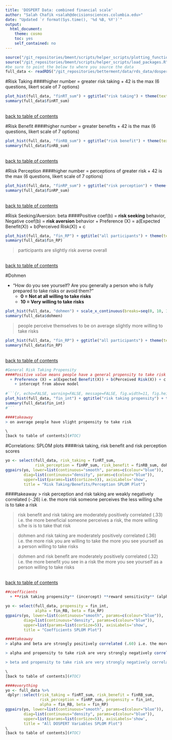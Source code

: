 ```yaml
---
title: 'DOSPERT Data: combined financial scale'
author: "Salah Chafik <salah@decisionsciences.columbia.edu>"
date: "Updated `r format(Sys.time(), '%d %B, %Y')`"
output:
  html_document:
    theme: cosmo
    toc: yes
    self_contained: no
---
```


```r
source("/git_repositories/bment/scripts/helper_scripts/plotting_functions.R")
source("/git_repositories/bment/scripts/helper_scripts/load_packages.R")
#be sure to point the below to where you source the data
full_data <- readRDS("/git_repositories/betterment/data/rds_data/dospert_data.RDS")
```

#Risk Taking
####higher number = greater risk taking 
  + 42 is the max (6 questions, likert scale of 7 options)
```r
plot_hist(full_data, "finRT_sum") + ggtitle("risk taking") + theme(text=element_text(family="Georgia", face="bold"))
summary(full_data$finRT_sum)
```

\
[back to table of contents](#TOC)

#Risk Benefit
####higher number = greater benefits
  + 42 is the max (6 questions, likert scale of 7 options)
```r
plot_hist(full_data, "finRB_sum") + ggtitle("risk benefit") + theme(text=element_text(family="Georgia", face="bold"))
summary(full_data$finRB_sum)
```

\
[back to table of contents](#TOC)

#Risk Perception
####higher number = perceptions of greater risk 
  + 42 is the max (6 questions, likert scale of 7 options)
```r
plot_hist(full_data, "finRP_sum") + ggtitle("risk perception") + theme(text=element_text(family="Georgia", face="bold"))
summary(full_data$finRP_sum)
```

\
[back to table of contents](#TOC)

#Risk Seeking/Aversion: beta
####Positive coef(b) = **risk seeking** behavior, Negative coef(b) = **risk aversion** behavior
  + Preference (X) = a(Expected Benefit(X)) + b(Perceived Risk(X)) + c
```r
plot_hist(full_data, "fin_RP") + ggtitle("all participants") + theme(text=element_text(family="Georgia", face="bold"))
summary(full_data$fin_RP)
```

> participants are slightly risk averse overall

\
[back to table of contents](#TOC)

#Dohmen

  + "How do you see yourself? Are you generally a person who is fully prepared to take risks or avoid them?"
    + **0 = Not at all willing to take risks**
    + **10 = Very willing to take risks**
  
```r
plot_hist(full_data, "dohmen") + scale_x_continuous(breaks=seq(0, 10, 1))
summary(full_data$dohmen)
```

> people perceive themselves to be on average slightly more willing to take risks

```r
plot_hist(full_data, "fin_RP") + ggtitle("all participants") + theme(text=element_text(family="Georgia", face="bold"))
summary(full_data$fin_RP)
```
\
[back to table of contents](#TOC)

```r

#General Risk Taking Propensity 
####Positive value means people have a general propensity to take risk
  + Preference (X) = a(Expected Benefit(X)) + b(Perceived Risk(X)) + c
    + intercept from above model  
    
#```{r, echo=FALSE, warning=FALSE, message=FALSE, fig.width=11, fig.height=4, cache=TRUE}
plot_hist(full_data, "fin_int") + ggtitle("risk taking propensity") + theme(text=element_text(family="Georgia", face="bold"))
summary(full_data$fin_int)
#```

####takeaway 
> on average people have slight propensity to take risk

\
[back to table of contents](#TOC)
```


#Correlations: SPLOM plots
####risk taking, risk benefit and risk perception scores
```r
yo <- select(full_data, risk_taking = finRT_sum, 
             risk_perception = finRP_sum, risk_benefit = finRB_sum, dohmen)
ggpairs(yo, lower=list(continuous="smooth", params=c(colour="blue")),
        diag=list(continuous="density", params=c(colour="blue")), 
        upper=list(params=list(corSize=5)), axisLabels='show',
        title = "Risk Taking/Benefits/Perception SPLOM Plot")  
```

####takeaway 
> risk perception and risk taking are weakly negatively correlated (-.26) i.e. the more risk someone perceives the less willing s/he is to take a risk 

> risk benefit and risk taking are moderately positively correlated (.33) i.e. the more beneficial someone perceives a risk, the more willing s/he is is to take that risk

> dohmen and risk taking are moderately positively correlated (.36) i.e. the more risk you are willing to take the more you see yourself as a person willing to take risks 

> dohmen and risk benefit are moderately positively correlated (.32) i.e. the more benefit you see in a risk the more you see yourself as a person willing to take risks 

\
[back to table of contents](#TOC)

```r
##coefficients
  + **risk taking propensity** (incercept) **reward sensitivity** (alpha) and **risk seeking/aversion** (beta) scores

yo <- select(full_data, propensity = fin_int, 
             alpha = fin_RB, beta = fin_RP)
ggpairs(yo, lower=list(continuous="smooth", params=c(colour="blue")),
        diag=list(continuous="density", params=c(colour="blue")), 
        upper=list(params=list(corSize=5)), axisLabels='show',
        title = "Coefficients SPLOM Plot") 

####takeaway
> alpha and beta are strongly positively correlated (.60) i.e. the more sensitive someone is to reward the more risk seeking s/he is

> alpha and propensity to take risk are very strongly negatively correlated (-.87) i.e. the more reward sensitive a person is, the less someone's propensity to take a risk

> beta and propensity to take risk are very strongly negatively correlated (-.89) i.e. the more risk seeking behavior someone exhibits, the less someone's propensityv to take a risk

\
[back to table of contents](#TOC)
```

```r
####everything
yo <- full_data %>%
 dplyr::select(risk_taking = finRT_sum, risk_benefit = finRB_sum, 
               risk_perception = finRP_sum, propensity = fin_int, 
               alpha = fin_RB, beta = fin_RP) 
ggpairs(yo, lower=list(continuous="smooth", params=c(colour="blue")),
        diag=list(continuous="density", params=c(colour="blue")), 
        upper=list(params=list(corSize=5)), axisLabels='show',
        title = "All DOSPERT Variables SPLOM Plot") 
\
[back to table of contents](#TOC)
```  




